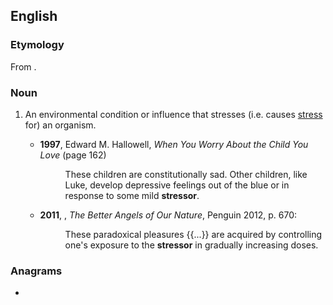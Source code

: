 ==English==

===Etymology===
From {{suffix|stress|or|lang=en}}.

===Noun===
{{en-noun}}

# {{lb|en|psychology|biology}} An environmental condition or influence that stresses (i.e. causes [[stress]] for) an organism.
#* '''1997''', Edward M. Hallowell, ''When You Worry About the Child You Love'' (page 162)
#*: These children are constitutionally sad. Other children, like Luke, develop depressive feelings out of the blue or in response to some mild '''stressor'''.
#* '''2011''', {{w|Steven Pinker}}, ''The Better Angels of Our Nature'', Penguin 2012, p. 670:
#*: These paradoxical pleasures {{...}} are acquired by controlling one's exposure to the '''stressor''' in gradually increasing doses.

===Anagrams===
* {{anagrams|en|trossers}}
